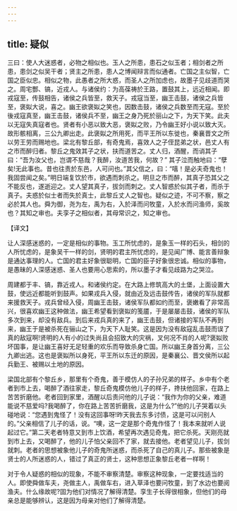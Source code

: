 ```yaml
---
---
---
```

title: 疑似
---



三曰：使人大迷惑者，必物之相似也。玉人之所患，患石之似玉者；相剑者之所患，患剑之似吴干者；贤主之所患，患人之博闻辩言而似通者。亡国之主似智，亡国之臣似忠。相似之物，此愚者之所大惑，而圣人之所加虑也，故墨子见歧道而哭之。周宅酆、镐，近戎人。与诸侯约：为高葆祷於王路，置鼓其上，远近相闻。即戎寇至，传鼓相告，诸侯之兵皆至，救天子。戎寇当至，幽王击鼓，诸侯之兵皆至，褒姒大说，喜之。幽王欲褒姒之笑也，因数击鼓，诸侯之兵数至而无寇。至於後戎寇真至，幽王击鼓，诸侯兵不至，幽王之身乃死於丽山之下，为天下笑。此夫以无寇失真寇者也。贤者有小恶以致大恶，褒姒之败，乃令幽王好小说以致大灭。故形骸相离，三公九卿出走。此褒姒之所用死，而平王所以东徙也，秦襄晋文之所以劳王劳而赐地也。梁北有黎丘部，有奇鬼焉，喜效人之子侄昆弟之状，邑丈人有之市而醉归者。黎丘之鬼效其子之状，扶而道苦之。丈人归，酒醒，而诮其子曰：“吾为汝父也，岂谓不慈哉？我醉，汝道苦我，何故？” 其子泣而触地曰：“孽矣!无此事也。昔也往责於东邑，人可问也。”其父信之，曰：“嘻！是必夫奇鬼也！我固尝闻之矣。”明日端复饮於市，欲遇而刺杀之。明旦之市而醉，其真子恐其父之不能反也，遂逝迎之。丈人望其真子，拔剑而刺之。丈人智惑於似其子者，而杀于真子。夫惑於似士者而失於真士，此黎丘丈人之智也。疑似之迹，不可不察，察之必於其人也。舜为御，尧为左，禹为右，入於泽而问牧童，入於水而问渔师，奚故也？其知之审也。夫孪子之相似者，其母常识之，知之审也。

【译文】

让人深感迷惑的，一定是相似的事物。玉工所忧虑的，是象玉一样的石头，相剑的人所忧虑的，是象吴干一样的剑，贤明的君主所忧虑的，是见闻广博、能言善辩象是通达事理的人。亡国的君主好象很聪明，亡国的臣子好象很忠诚。相似的事物，是愚昧的人深感迷惑、圣人也要用心思索的，所以墨子才看见歧路为之哭泣。

周建都于丰、镐，靠近戎人。和诸侯约定。在大路上修筑高大的土堡，上面设置大鼓，使远近都能听到鼓声。如果戎兵入侵，就由近及远击鼓传告，诸侯的军队就都来援救天子。戎兵曾经入侵，周幽王击鼓，诸侯军队都如约而至，褒嫩看了非常高兴，很喜欢幽王这种做法，幽王希望看到褒姒的笺靥，于是屡屡击鼓，诸侯的军队多次到来，却没有敌兵。到后来戎兵真的来了，幽王击鼓，但诸接的军队不再到来，幽王于是被杀死在骊山之下，为天下人耻笑。这是因为没有敌寇乱击鼓而误了真的敌寇啊!贤明的人有小的过失尚且会招致大的灾祸，叉何况不肖的人呢?褒姒败坏国事，是让幽王喜好无足轻重的欢乐而导致杀身亡国。所以幽王身首分离，三公九卿出逃。这也是褒姒所以身死，平王所以东迁的原因，是秦襄公、晋文侯所以起兵勤王、被赐以土地的原因。

梁国北部有个黎丘乡，那里有个奇鬼，善于模仿人的子孙兄弟的样子。乡中有个老者到市上去，喝醉了酒往家走，黎丘奇鬼模仿他儿子的样子，搀扶他回家，在路上苦苦折磨他。老者回到家里，酒醒以后责问他的儿子说：“我作为你的父亲，难道能说不慈爱吗?我喝醉了，你在路上苦苦折磨我，这是为什么?”他的儿子哭着以头碰地说：“您遇到鬼怪了！没有这回事呀!昨天我去东多讨债，这是可以问别人的。”父亲相信了儿子的话，说。“噢，这一定是那个奇鬼作怪了！我本来就听人说起过它。”第二天老者特意又到市上饮酒，希望再次遇见奇鬼，把它杀死。天刚亮就到市上去，又喝醉了，他的儿子怕父亲回不了家，就去接他。老者望见儿子，拔剑就刺。老者的思想被象他儿子的奇鬼所迷惑，而杀死了自己的真儿子。那些被象是贤士的人所迷惑的人，错过了真正的贤士，这种思想正象黎丘老者一样啊！

对于令人疑惑的相似的现象，不能不审察清楚。审察这种现象，一定要找适当的人。即使舜做车夫，尧做主人，禹做车右，进入草泽也要问牧童，到了水边也要阅渔夫。什么缘故呢?固为他们对情况了解得清楚。孪生子长得很相象，但他们的母亲总是能够辨认，这是因为母亲对他们了解得清楚。